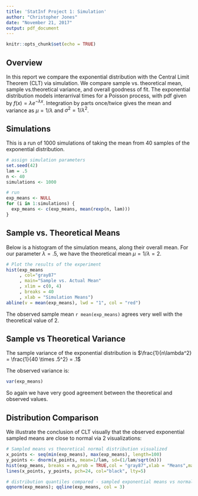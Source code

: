 ```yaml
---
title: 'StatInf Project 1: Simulation'
author: "Christopher Jones"
date: "November 21, 2017"
output: pdf_document
---
```


```r
knitr::opts_chunk$set(echo = TRUE)
```

## Overview

In this report we compare the exponential distribution with the Central Limit Theorem (CLT) via simulation. We compare sample vs. theoretical mean, sample vs.theoretical variance, and overall goodness of fit. The exponential distribution models interarrival times for a Poisson process, with pdf given by $f(x) = \lambda e^{-\lambda x}$. Integration by parts once/twice gives the mean and variance as $\mu = 1/\lambda$ and $\sigma^2 = 1/\lambda^2$.


## Simulations

This is a run of 1000 simulations of taking the mean from 40 samples of the exponential distribution.


```r
# assign simulation parameters
set.seed(42)
lam = .5
n <- 40
simulations <- 1000

# run
exp_means <- NULL
for (i in 1:simulations) {
  exp_means <- c(exp_means, mean(rexp(n, lam)))
}
```

## Sample vs. Theoretical Means

Below is a histogram of the simulation means, along their overall mean. For our parameter $\lambda = .5$, we have the theoretical mean $\mu = 1/\lambda = 2$.

```r
# Plot the results of the experiment
hist(exp_means
     , col="gray87"
     , main="Sample vs. Actual Mean"
     , xlim = c(0, 4)
     , breaks = 40
     , xlab = "Simulation Means")
abline(v = mean(exp_means), lwd = "1", col = "red")
```

The observed sample mean `r mean(exp_means)` agrees very well with the theoretical value of $2$.

## Sample vs Theoretical Variance

The sample variance of the exponential distribution is $\frac{1}{n\lambda^2} = \frac{1}{40 \times .5^2} = .1$

The observed variance is:

```r
var(exp_means)
```

So again we have very good agreement between the theoretical and observed values.

## Distribution Comparison

We illustrate the conclusion of CLT visually that the observed exponential sampled means are close to normal via 2 visualizations:

```r
# Sampled means vs theoretical normal distribution visualized
x_points <- seq(min(exp_means), max(exp_means), length=100)
y_points <- dnorm(x_points, mean=1/lam, sd=(1/lam/sqrt(n)))
hist(exp_means, breaks = n,prob = TRUE,col = "gray87",xlab = "Means",main = "Means Density", ylab = "Density")
lines(x_points, y_points, pch=24, col="black", lty=5)
```


```r
# distribution quantiles compared - sampled exponential means vs normal
qqnorm(exp_means); qqline(exp_means, col = 3)
```